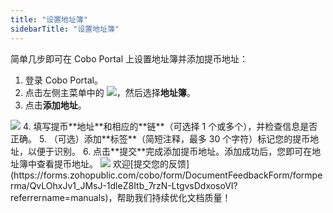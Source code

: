 ```yaml
---
title: "设置地址簿"
sidebarTitle: "设置地址簿"
---
```


简单几步即可在 Cobo Portal 上设置地址簿并添加提币地址：

1. 登录 Cobo Portal。
2. 点击左侧主菜单中的 <img src="/cn/images/common/wallets_icon_cn.svg" className="icon"/>，然后选择**地址簿**。
3. 点击**添加地址**。
<img src="/cn/images/address-book/set-up-address-book.png" className="screenshot_full_screen"/>
4. 填写提币**地址**和相应的**链**（可选择 1 个或多个），并检查信息是否正确。
5. （可选）添加**标签**（简短注释，最多 30 个字符）标记您的提币地址，以便于识别。
6. 点击**提交**完成添加提币地址。添加成功后，您即可在地址簿中查看提币地址。
<img src="/cn/images/address-book/add-address.png" className="screenshot_modal"/>
<Tip>欢迎[提交您的反馈](https://forms.zohopublic.com/cobo/form/DocumentFeedbackForm/formperma/QvLOhxJv1_JMsJ-1dleZ8Itb_7rzN-LtgvsDdxosoVI?referrername=manuals)，帮助我们持续优化文档质量！</Tip>